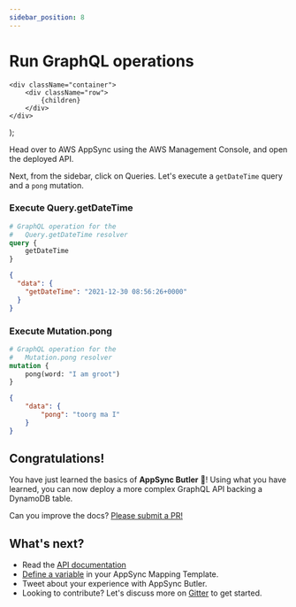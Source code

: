 ```yaml
---
sidebar_position: 8
---
```


# Run GraphQL operations



    <div className="container">
        <div className="row">
            {children}
        </div>
    </div>
);

Head over to AWS AppSync using the AWS Management Console, and open the deployed API.

<!-- ![AWS AppSync](../../static/img/aws-appsync.png) -->

Next, from the sidebar, click on Queries. Let's execute a `getDateTime` query and a
`pong` mutation. 

### Execute Query.getDateTime

<Row>
<div className="col col--5">

```graphql title="Operation"
# GraphQL operation for the
#   Query.getDateTime resolver
query {
    getDateTime
}
```

</div>
<div className="col col--7">

```json title="Result"
{
  "data": {
    "getDateTime": "2021-12-30 08:56:26+0000"
  }
}
```

</div>
</Row>


### Execute Mutation.pong


<Row>
<div className="col col--5">

```graphql title="Operation"
# GraphQL operation for the
#   Mutation.pong resolver
mutation {
    pong(word: "I am groot")
}
```

</div>
<div className="col col--7">

```json title="Result"
{
    "data": {
        "pong": "toorg ma I"
    }
}
```

</div>
</Row>

<!-- ![AWS Appsync getDateTime](../../static/img/aws-appsync-getdatetime.png) -->

## Congratulations!

You have just learned the basics of **AppSync Butler** 🎉! Using what you have learned,
you can now deploy a more complex GraphQL API backing a DynamoDB table.

Can you improve the docs? [Please submit a PR!](https://github.com/alichry/appsync-butler)

## What's next?

- Read the [API documentation](/docs/api)
- [Define a variable](/docs/api/classes/appsync_butler_core.Parser#setvariable) in your AppSync Mapping Template.
- Tweet about your experience with AppSync Butler.
- Looking to contribute? Let's discuss more on [Gitter](https://gitter.im/appsync-butler/community?utm_source=share-link&utm_medium=link&utm_campaign=share-link) to get started.